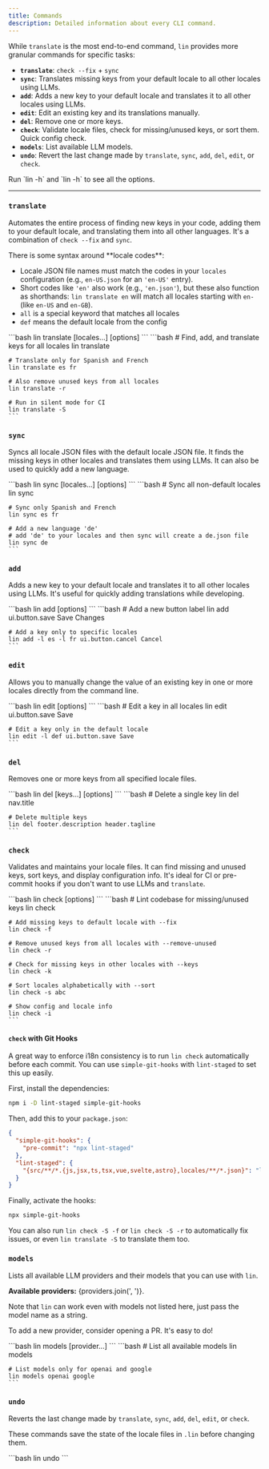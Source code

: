 ```yaml
---
title: Commands
description: Detailed information about every CLI command.
---
```


While `translate` is the most end-to-end command, `lin` provides more granular commands for specific tasks:

- **`translate`**: `check --fix` + `sync`
- **`sync`**: Translates missing keys from your default locale to all other locales using LLMs.
- **`add`**: Adds a new key to your default locale and translates it to all other locales using LLMs.
- **`edit`**: Edit an existing key and its translations manually.
- **`del`**: Remove one or more keys.
- **`check`**: Validate locale files, check for missing/unused keys, or sort them. Quick config check.
- **`models`**: List available LLM models.
- **`undo`**: Revert the last change made by `translate`, `sync`, `add`, `del`, `edit`, or `check`.

<Aside type="tip">
  Run `lin -h` and `lin <command> -h` to see all the options.
</Aside> 

---

### `translate`

Automates the entire process of finding new keys in your code, adding them to your default locale, and translating them into all other languages. It's a combination of `check --fix` and `sync`.

<Aside>
  There is some syntax around **locale codes**:

  - Locale JSON file names must match the codes in your `locales` configuration (e.g., `en-US.json` for an `'en-US'` entry).
  - Short codes like `'en'` also work (e.g., `'en.json'`), but these also function as shorthands: `lin translate en` will match all locales starting with `en-` (like `en-US` and `en-GB`).
  - `all` is a special keyword that matches all locales
  - `def` means the default locale from the config
</Aside>

<Tabs>
  <TabItem label="Usage">
    ```bash
    lin translate [locales...] [options]
    ```
  </TabItem>
  <TabItem label="Example">
    ```bash
    # Find, add, and translate keys for all locales
    lin translate

    # Translate only for Spanish and French
    lin translate es fr

    # Also remove unused keys from all locales
    lin translate -r

    # Run in silent mode for CI
    lin translate -S
    ```
  </TabItem>
</Tabs>

### `sync`

Syncs all locale JSON files with the default locale JSON file. It finds the missing keys in other locales and translates them using LLMs. It can also be used to quickly add a new language.

<Tabs>
  <TabItem label="Usage">
    ```bash
    lin sync [locales...] [options]
    ```
  </TabItem>
  <TabItem label="Example">
    ```bash
    # Sync all non-default locales
    lin sync

    # Sync only Spanish and French
    lin sync es fr

    # Add a new language 'de'
    # add 'de' to your locales and then sync will create a de.json file
    lin sync de
    ```
  </TabItem>
</Tabs>

### `add`

Adds a new key to your default locale and translates it to all other locales using LLMs. It's useful for quickly adding translations while developing.

<Tabs>
  <TabItem label="Usage">
    ```bash
    lin add <key> <default-value> [options]
    ```
  </TabItem>
  <TabItem label="Example">
    ```bash
    # Add a new button label
    lin add ui.button.save Save Changes

    # Add a key only to specific locales
    lin add -l es -l fr ui.button.cancel Cancel
    ```
  </TabItem>
</Tabs>

### `edit`

Allows you to manually change the value of an existing key in one or more locales directly from the command line.

<Tabs>
  <TabItem label="Usage">
    ```bash
    lin edit <key> <new-value> [options]
    ```
  </TabItem>
  <TabItem label="Example">
    ```bash
    # Edit a key in all locales
    lin edit ui.button.save Save

    # Edit a key only in the default locale
    lin edit -l def ui.button.save Save
    ```
  </TabItem>
</Tabs>

### `del`

Removes one or more keys from all specified locale files.

<Tabs>
  <TabItem label="Usage">
    ```bash
    lin del [keys...] [options]
    ```
  </TabItem>
  <TabItem label="Example">
    ```bash
    # Delete a single key
    lin del nav.title

    # Delete multiple keys
    lin del footer.description header.tagline
    ```
  </TabItem>
</Tabs>

### `check`

Validates and maintains your locale files. It can find missing and unused keys, sort keys, and display configuration info. It's ideal for CI or pre-commit hooks if you don't want to use LLMs and `translate`.

<Tabs>
  <TabItem label="Usage">
    ```bash
    lin check [options]
    ```
  </TabItem>
  <TabItem label="Examples">
    ```bash
    # Lint codebase for missing/unused keys
    lin check

    # Add missing keys to default locale with --fix
    lin check -f

    # Remove unused keys from all locales with --remove-unused
    lin check -r

    # Check for missing keys in other locales with --keys
    lin check -k

    # Sort locales alphabetically with --sort
    lin check -s abc

    # Show config and locale info
    lin check -i
    ```
  </TabItem>
</Tabs>

#### `check` with Git Hooks

A great way to enforce i18n consistency is to run `lin check` automatically before each commit. You can use `simple-git-hooks` with `lint-staged` to set this up easily.

First, install the dependencies:
```bash
npm i -D lint-staged simple-git-hooks
```

Then, add this to your `package.json`:

```json
{
  "simple-git-hooks": {
    "pre-commit": "npx lint-staged"
  },
  "lint-staged": {
    "{src/**/*.{js,jsx,ts,tsx,vue,svelte,astro},locales/**/*.json}": "lin check -S"
  }
}
```

Finally, activate the hooks:
```bash
npx simple-git-hooks
```
You can also run `lin check -S -f` or `lin check -S -r` to automatically fix issues, or even `lin translate -S` to translate them too.

### `models`

Lists all available LLM providers and their models that you can use with `lin`.

**Available providers:** {providers.join(', ')}.

Note that `lin` can work even with models not listed here, just pass the model name as a string.

To add a new provider, consider opening a PR. It's easy to do!

<Tabs>
  <TabItem label="Usage">
    ```bash
    lin models [provider...]
    ```
  </TabItem>
  <TabItem label="Example">
    ```bash
    # List all available models
    lin models

    # List models only for openai and google
    lin models openai google
    ```
  </TabItem>
</Tabs>

### `undo`

Reverts the last change made by `translate`, `sync`, `add`, `del`, `edit`, or `check`.

These commands save the state of the locale files in `.lin` before changing them.

<Tabs>
  <TabItem label="Usage">
    ```bash
    lin undo
    ```
  </TabItem>
</Tabs> 